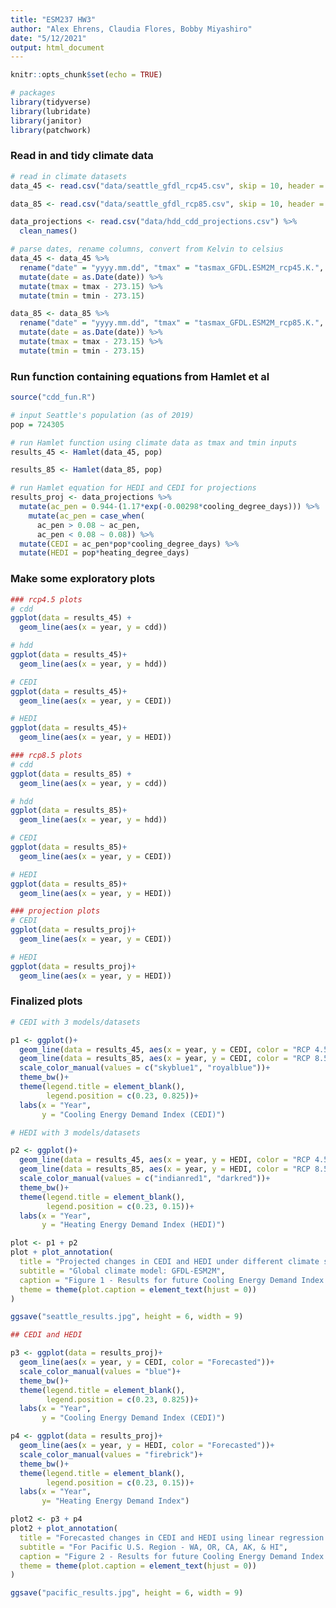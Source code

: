 ```yaml
---
title: "ESM237 HW3"
author: "Alex Ehrens, Claudia Flores, Bobby Miyashiro"
date: "5/12/2021"
output: html_document
---
```


```r
knitr::opts_chunk$set(echo = TRUE)

# packages
library(tidyverse)
library(lubridate)
library(janitor)
library(patchwork)
```

### Read in and tidy climate data
```r
# read in climate datasets
data_45 <- read.csv("data/seattle_gfdl_rcp45.csv", skip = 10, header = TRUE)

data_85 <- read.csv("data/seattle_gfdl_rcp85.csv", skip = 10, header = TRUE)

data_projections <- read.csv("data/hdd_cdd_projections.csv") %>% 
  clean_names()

# parse dates, rename columns, convert from Kelvin to celsius
data_45 <- data_45 %>% 
  rename("date" = "yyyy.mm.dd", "tmax" = "tasmax_GFDL.ESM2M_rcp45.K.", "tmin" = "tasmin_GFDL.ESM2M_rcp45.K.") %>% 
  mutate(date = as.Date(date)) %>% 
  mutate(tmax = tmax - 273.15) %>% 
  mutate(tmin = tmin - 273.15)

data_85 <- data_85 %>% 
  rename("date" = "yyyy.mm.dd", "tmax" = "tasmax_GFDL.ESM2M_rcp85.K.", "tmin" = "tasmin_GFDL.ESM2M_rcp85.K.") %>% 
  mutate(date = as.Date(date)) %>% 
  mutate(tmax = tmax - 273.15) %>% 
  mutate(tmin = tmin - 273.15)
```

### Run function containing equations from Hamlet et al
```r
source("cdd_fun.R")

# input Seattle's population (as of 2019)
pop = 724305 

# run Hamlet function using climate data as tmax and tmin inputs 
results_45 <- Hamlet(data_45, pop)

results_85 <- Hamlet(data_85, pop)

# run Hamlet equation for HEDI and CEDI for projections
results_proj <- data_projections %>% 
  mutate(ac_pen = 0.944-(1.17*exp(-0.00298*cooling_degree_days))) %>% 
    mutate(ac_pen = case_when(
      ac_pen > 0.08 ~ ac_pen,
      ac_pen < 0.08 ~ 0.08)) %>% 
  mutate(CEDI = ac_pen*pop*cooling_degree_days) %>% 
  mutate(HEDI = pop*heating_degree_days)
```

### Make some exploratory plots
```r
### rcp4.5 plots
# cdd
ggplot(data = results_45) +
  geom_line(aes(x = year, y = cdd))

# hdd 
ggplot(data = results_45)+
  geom_line(aes(x = year, y = hdd))

# CEDI
ggplot(data = results_45)+
  geom_line(aes(x = year, y = CEDI))

# HEDI
ggplot(data = results_45)+
  geom_line(aes(x = year, y = HEDI))

### rcp8.5 plots
# cdd
ggplot(data = results_85) +
  geom_line(aes(x = year, y = cdd))

# hdd 
ggplot(data = results_85)+
  geom_line(aes(x = year, y = hdd))

# CEDI
ggplot(data = results_85)+
  geom_line(aes(x = year, y = CEDI))

# HEDI
ggplot(data = results_85)+
  geom_line(aes(x = year, y = HEDI))

### projection plots
# CEDI
ggplot(data = results_proj)+
  geom_line(aes(x = year, y = CEDI))

# HEDI
ggplot(data = results_proj)+
  geom_line(aes(x = year, y = HEDI))
```

### Finalized plots
```r
# CEDI with 3 models/datasets

p1 <- ggplot()+
  geom_line(data = results_45, aes(x = year, y = CEDI, color = "RCP 4.5"))+
  geom_line(data = results_85, aes(x = year, y = CEDI, color = "RCP 8.5"))+
  scale_color_manual(values = c("skyblue1", "royalblue"))+
  theme_bw()+
  theme(legend.title = element_blank(),
        legend.position = c(0.23, 0.825))+
  labs(x = "Year",
       y = "Cooling Energy Demand Index (CEDI)")

# HEDI with 3 models/datasets

p2 <- ggplot()+
  geom_line(data = results_45, aes(x = year, y = HEDI, color = "RCP 4.5"))+
  geom_line(data = results_85, aes(x = year, y = HEDI, color = "RCP 8.5"))+
  scale_color_manual(values = c("indianred1", "darkred"))+
  theme_bw()+
  theme(legend.title = element_blank(),
        legend.position = c(0.23, 0.15))+
  labs(x = "Year",
       y = "Heating Energy Demand Index (HEDI)")

plot <- p1 + p2
plot + plot_annotation(
  title = "Projected changes in CEDI and HEDI under different climate scenarios in Seattle, WA",
  subtitle = "Global climate model: GFDL-ESM2M",
  caption = "Figure 1 - Results for future Cooling Energy Demand Index (CEDI) and Heating Energy Demand Index (HEDI) for Seattle, WA. CEDI/HEDI were calculated from \nprojected daily maximum and minimum temperatures using equations from Hamlet et al., (2010).",
  theme = theme(plot.caption = element_text(hjust = 0))
)

ggsave("seattle_results.jpg", height = 6, width = 9)

## CEDI and HEDI 

p3 <- ggplot(data = results_proj)+
  geom_line(aes(x = year, y = CEDI, color = "Forecasted"))+
  scale_color_manual(values = "blue")+
  theme_bw()+
  theme(legend.title = element_blank(),
        legend.position = c(0.23, 0.825))+
  labs(x = "Year",
       y = "Cooling Energy Demand Index (CEDI)")

p4 <- ggplot(data = results_proj)+
  geom_line(aes(x = year, y = HEDI, color = "Forecasted"))+
  scale_color_manual(values = "firebrick")+
  theme_bw()+
  theme(legend.title = element_blank(),
        legend.position = c(0.23, 0.15))+
  labs(x = "Year",
       y= "Heating Energy Demand Index")

plot2 <- p3 + p4
plot2 + plot_annotation(
  title = "Forecasted changes in CEDI and HEDI using linear regression of historic data",
  subtitle = "For Pacific U.S. Region - WA, OR, CA, AK, & HI",
  caption = "Figure 2 - Results for future Cooling Energy Demand Index (CEDI) and Heating Energy Demand Index (HEDI) for Pacific United States region. Observed historic \ncooling degree days and heating degree days from U.S. Energy Information Administration, (2021) were forecasted into the future using a linear regression. \nRegion includes states of Washington, Oregon, California, Alaska, and Hawaii.",
  theme = theme(plot.caption = element_text(hjust = 0))
)

ggsave("pacific_results.jpg", height = 6, width = 9)
```

